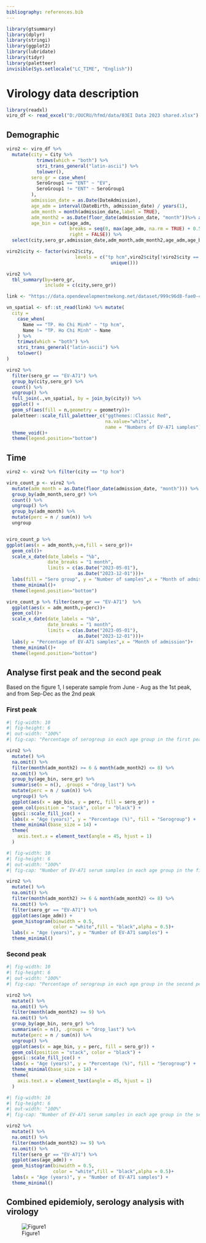```yaml
---
bibliography: references.bib
---
```


```r
library(gtsummary)
library(dplyr)
library(stringi)
library(ggplot2)
library(lubridate)
library(tidyr)
library(paletteer)
invisible(Sys.setlocale("LC_TIME", "English"))
```

# Virology data description

```r
library(readxl)
viro_df <- read_excel("D:/OUCRU/hfmd/data/03EI Data 2023 shared.xlsx")
```

## Demographic

```r
viro2 <- viro_df %>% 
  mutate(city = City %>% 
           trimws(which = "both") %>% 
           stri_trans_general("latin-ascii") %>% 
           tolower(),
         sero_gr = case_when(
           SeroGroup1 == "ENT" ~ "EV",
           SeroGroup1 != "ENT" ~ SeroGroup1
         ),
         admission_date = as.Date(DateAdmission),
         age_adm = interval(DateBirth, admission_date) / years(1),
         adm_month = month(admission_date,label = TRUE),
         adm_month2 = as.Date(floor_date(admission_date, "month"))%>% as.character(),
         age_bin = cut(age_adm,
                       breaks = seq(0, max(age_adm, na.rm = TRUE) + 0.5, by = 0.5),
                       right = FALSE)) %>% 
  select(city,sero_gr,admission_date,adm_month,adm_month2,age_adm,age_bin,DateBirth)

viro2$city <- factor(viro2$city,
                         levels = c("tp hcm",viro2$city[!viro2$city == "tp hcm"] %>% 
                                      unique()))

viro2 %>% 
  tbl_summary(by=sero_gr,
              include = c(city,sero_gr))
```

```r
link <- "https://data.opendevelopmentmekong.net/dataset/999c96d8-fae0-4b82-9a2b-e481f6f50e12/resource/2818c2c5-e9c3-440b-a9b8-3029d7298065/download/diaphantinhenglish.geojson?fbclid=IwAR1coUVLkuEoJRsgaH81q6ocz1nVeGBirqpKRBN8WWxXQIJREUL1buFi1eE"

vn_spatial <- sf::st_read(link) %>% mutate(
  city = 
    case_when(
      Name == "TP. Ho Chi Minh" ~ "tp hcm",
      Name != "TP. Ho Chi Minh" ~ Name
    ) %>% 
    trimws(which = "both") %>% 
    stri_trans_general("latin-ascii") %>% 
    tolower()
)

viro2 %>% 
  filter(sero_gr == "EV-A71") %>% 
  group_by(city,sero_gr) %>% 
  count() %>% 
  ungroup() %>% 
  full_join(.,vn_spatial, by = join_by(city)) %>% 
  ggplot() + 
  geom_sf(aes(fill = n,geometry = geometry))+
  paletteer::scale_fill_paletteer_c("ggthemes::Classic Red",
                                    na.value="white",
                                    name = "Numbers of EV-A71 samples")+
  theme_void()+
  theme(legend.position="bottom")
```

## Time

```r
viro2 <- viro2 %>% filter(city == "tp hcm")

viro_count_p <- viro2 %>% 
  mutate(adm_month = as.Date(floor_date(admission_date, "month"))) %>%
  group_by(adm_month,sero_gr) %>% 
  count() %>% 
  ungroup() %>% 
  group_by(adm_month) %>% 
  mutate(perc = n / sum(n)) %>% 
  ungroup


viro_count_p %>%
ggplot(aes(x = adm_month,y=n,fill = sero_gr))+
  geom_col()+
  scale_x_date(date_labels = "%b",
               date_breaks = "1 month",
               limits = c(as.Date("2023-05-01"),
                          as.Date("2023-12-01")))+
  labs(fill = "Sero group", y = "Number of samples",x = "Month of admission")+
  theme_minimal()+
  theme(legend.position="bottom")

viro_count_p %>% filter(sero_gr == "EV-A71")  %>% 
  ggplot(aes(x = adm_month,y=perc))+
  geom_col()+
  scale_x_date(date_labels = "%b",
               date_breaks = "1 month",
               limits = c(as.Date("2023-05-01"),
                          as.Date("2023-12-01")))+
  labs(y = "Percentage of EV-A71 samples",x = "Month of admission")+
  theme_minimal()+
  theme(legend.position="bottom")

```

## Analyse first peak and the second peak

Based on the figure 1, I seperate sample from June - Aug as the 1st peak, and from Sep-Dec as the 2nd peak

### First peak

```r
#| fig-width: 10
#| fig-height: 6 
#| out-width: "100%"
#| fig-cap: "Percentage of serogroup in each age group in the first peak"

viro2 %>%
  mutate() %>%
  na.omit() %>% 
  filter(month(adm_month2) >= 6 & month(adm_month2) <= 8) %>% 
  na.omit() %>%
  group_by(age_bin, sero_gr) %>%
  summarise(n = n(), .groups = "drop_last") %>%
  mutate(perc = n / sum(n)) %>%
  ungroup() %>%
  ggplot(aes(x = age_bin, y = perc, fill = sero_gr)) +
  geom_col(position = "stack", color = "black") +
  ggsci::scale_fill_jco() +
  labs(x = "Age (years)", y = "Percentage (%)", fill = "Serogroup") +
  theme_minimal(base_size = 14) +
  theme(
    axis.text.x = element_text(angle = 45, hjust = 1)
  )
```

```r
#| fig-width: 10
#| fig-height: 6 
#| out-width: "100%"
#| fig-cap: "Number of EV-A71 serum samples in each age group in the first peak"

viro2 %>%
  mutate() %>%
  na.omit() %>% 
  filter(month(adm_month2) >= 6 & month(adm_month2) <= 8) %>% 
  na.omit() %>%
  filter(sero_gr == "EV-A71") %>% 
  ggplot(aes(age_adm)) +
  geom_histogram(binwidth = 0.5,
                 color = "white",fill = "black",alpha = 0.5)+
  labs(x = "Age (years)", y = "Number of EV-A71 samples") +
  theme_minimal()
```

### Second peak

```r
#| fig-width: 10
#| fig-height: 6 
#| out-width: "100%"
#| fig-cap: "Percentage of serogroup in each age group in the second peak"

viro2 %>%
  mutate() %>%
  na.omit() %>% 
  filter(month(adm_month2) >= 9) %>% 
  na.omit() %>%
  group_by(age_bin, sero_gr) %>%
  summarise(n = n(), .groups = "drop_last") %>%
  mutate(perc = n / sum(n)) %>%
  ungroup() %>%
  ggplot(aes(x = age_bin, y = perc, fill = sero_gr)) +
  geom_col(position = "stack", color = "black") +
  ggsci::scale_fill_jco() +
  labs(x = "Age (years)", y = "Percentage (%)", fill = "Serogroup") +
  theme_minimal(base_size = 14) +
  theme(
    axis.text.x = element_text(angle = 45, hjust = 1)
  )
```

```r
#| fig-width: 10
#| fig-height: 6 
#| out-width: "100%"
#| fig-cap: "Number of EV-A71 serum samples in each age group in the second peak"

viro2 %>%
  mutate() %>%
  na.omit() %>% 
  filter(month(adm_month2) >= 9) %>% 
  na.omit() %>%
  filter(sero_gr == "EV-A71") %>% 
  ggplot(aes(age_adm)) +
  geom_histogram(binwidth = 0.5,
                 color = "white",fill = "black",alpha = 0.5)+
  labs(x = "Age (years)", y = "Number of EV-A71 samples") +
  theme_minimal()
```


## Combined epidemioly, serology analysis with virology

![Figure1](./fig_manu2_files/figure-html/unnamed-chunk-25-1.svg)
